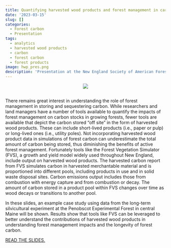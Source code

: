 ```yaml
---
title: Quantifying harvested wood products and forest management in carbon analyses
date: '2023-03-15'
slug: []
categories:
  - Forest carbon
  - Presentation
tags:
  - analytics
  - harvested wood products
  - carbon
  - forest carbon
  - forest products
image: hwp_pres.png
description: 'Presentation at the New England Society of American Foresters meeting.'
---
```


<center>

![](hwp_pres.png)
</center>

##

There remains great interest in understanding the role of forest management in storing and sequestering carbon. While researchers and land managers have a number of tools available to quantify the impacts of forest management on carbon stocks in growing forests, fewer tools are available that depict the carbon stored “off site” in the form of harvested wood products. These can include short-lived products (i.e., paper or pulp) or long-lived ones (i.e., utility poles). Not incorporating harvested wood product data in simulations of forest carbon can underestimate the total amount of carbon being stored, thus diminishing the benefits of active forest management. Fortunately tools like the Forest Vegetation Simulator (FVS), a growth and yield model widely used throughout New England, include output on harvested wood products. The harvested carbon report from FVS simulates carbon in harvested merchantable material and is proportioned into different pools, including products in use and in solid waste disposal sites. Carbon emissions output includes those from combustion with energy capture and from combustion or decay. The amount of carbon stored in a product pool within FVS changes over time as wood decays or transitions to another pool. 

In these slides, an example case study using data from the long-term silvicultural experiment at the Penobscot Experimental Forest in central Maine will be shown. Results show that tools like FVS can be leveraged to better understand the contributions of harvested wood products in understanding forest management impacts and the longevity of forest carbon.

[READ THE SLIDES.](https://docs.google.com/presentation/d/1H-P-Neq7j9vxPlzCQxnWsCz6C8arxPuQQSlPnAO5BG8/edit?usp=sharing)
